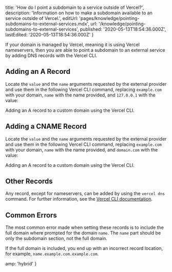 
  title: 'How do I point a subdomain to a service outside of Vercel?',
  description:
    'Information on how to make a subdomain available to an service outside of Vercel.',
  editUrl: 'pages/knowledge/pointing-subdomains-to-external-services.mdx',
  url: '/knowledge/pointing-subdomains-to-external-services',
  published: '2020-05-13T18:54:36.000Z',
  lastEdited: '2020-05-13T18:54:36.000Z'
}

If your domain is managed by Vercel, meaning it is using Vercel nameservers, then you are able to point a subdomain to an external service by adding DNS records with the Vercel CLI.

## Adding an A Record

Locate the `value` and the `name` arguments requested by the external provider and use them in the following Vercel CLI command, replacing `example.com` with your domain, `name` with the name provided, and `127.0.0.1` with the value:

<Snippet dark text="vercel dns add example.com name A 127.0.0.1" />
<Caption>Adding an A record to a custom domain using the Vercel CLI.</Caption>

## Adding a CNAME Record

Locate the `value` and the `name` arguments requested by the external provider and use them in the following Vercel CLI command, replacing `example.com` with your domain, `name` with the name provided, and `domain.com` with the value:

<Snippet dark text="vercel dns add example.com name CNAME domain.com" />
<Caption>Adding an A record to a custom domain using the Vercel CLI.</Caption>

## Other Records

Any record, except for nameservers, can be added by using the `vercel dns` command. For further information, see the [Vercel CLI documentation](/docs/now-cli#commands/dns).

## Common Errors

The most common error made when setting these records is to include the full domain where prompted for the domain `name`. The `name` part should be only the subdomain section, not the full domain.

If the full domain is included, you end up with an incorrect record location, for example, `name.example.com.example.com`.


  amp: 'hybrid'
}
